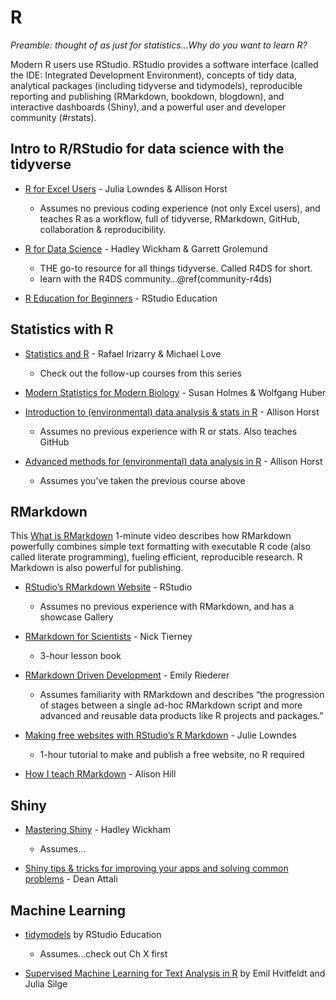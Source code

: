 # R {#rstats}

*Preamble: thought of as just for statistics...Why do you want to learn R?*

```{=html}
<!---I'm new to all of this.

https://twitter.com/ProfMattFox/status/1262013644306595840?s=20
https://cmdlinetips.com/2018/01/free-online-resources-books-to-learn-r-and-data-science/
https://rfortherestofus.com/2019/12/how-to-clean-messy-data-in-r/
https://kdestasio.github.io/post/r_best_practices/, also could go in workflows
--->
```
Modern R users use RStudio. RStudio provides a software interface (called the IDE: Integrated Development Environment), concepts of tidy data, analytical packages (including tidyverse and tidymodels), reproducible reporting and publishing (RMarkdown, bookdown, blogdown), and interactive dashboards (Shiny), and a powerful user and developer community (\#rstats). <!---Tidyverse & RStudio airport--->

## Intro to R/RStudio for data science with the tidyverse {#r-intro}

-   [R for Excel Users](https://rstudio-conf-2020.github.io/r-for-excel/) - Julia Lowndes & Allison Horst <!---lengths?--->

    -   Assumes no previous coding experience (not only Excel users), and teaches R as a workflow, full of tidyverse, RMarkdown, GitHub, collaboration & reproducibility.

-   [R for Data Science](r4ds.had.co.nz/) - Hadley Wickham & Garrett Grolemund

    -   THE go-to resource for all things tidyverse. Called R4DS for short.
    -   learn with the R4DS community...\@ref(community-r4ds)

-   [R Education for Beginners](https://education.rstudio.com/learn/beginner/) - RStudio Education

```{=html}
<!---
R: tidyverse and tidy data. People start using R and haven’t heard of tidyverse, some people learn tidyverse and don’t know it

https://suzanbaert.netlify.app/2018/01/dplyr-tutorial-1/
--->
```
```{=html}
<!---
 Statistical modeling in R
 
 http://faculty.marshall.usc.edu/gareth-james/ISL/

### Intermediate R for data science

- [R Education for Intermediate](https://education.rstudio.com/learn/intermediate/) - RStudio Education

--->
```
## Statistics with R

<!--- Distinguish between prev experience ### You need to learn statistics and R ...--->

-   [Statistics and R](https://www.edx.org/course/statistics-and-r) - Rafael Irizarry & Michael Love

    -   Check out the follow-up courses from this series

-   [Modern Statistics for Modern Biology](http://web.stanford.edu/class/bios221/book/index.html) - Susan Holmes & Wolfgang Huber\

-   [Introduction to (environmental) data analysis & stats in R](https://allisonhorst.github.io/) - Allison Horst

    -   Assumes no previous experience with R or stats. Also teaches GitHub

-   [Advanced methods for (environmental) data analysis in R](https://allisonhorst.github.io/) - Allison Horst

    -   Assumes you've taken the previous course above

## RMarkdown {#rmarkdown}

This [What is RMarkdown](https://vimeo.com/178485416) 1-minute video describes how RMarkdown powerfully combines simple text formatting with executable R code (also called literate programming), fueling efficient, reproducible research. R Markdown is also powerful for publishing.

-   [RStudio's RMarkdown Website](https://rmarkdown.rstudio.com/) - RStudio

    -   Assumes no previous experience with RMarkdown, and has a showcase Gallery

-   [RMarkdown for Scientists](https://rmd4sci.njtierney.com/) - Nick Tierney

    -   3-hour lesson book

-   [RMarkdown Driven Development](https://emilyriederer.netlify.app/post/rmarkdown-driven-development/) - Emily Riederer

    -   Assumes familiarity with RMarkdown and describes "the progression of stages between a single ad-hoc RMarkdown script and more advanced and reusable data products like R projects and packages."

-   [Making free websites with RStudio's R Markdown](https://jules32.github.io/rmarkdown-website-tutorial/) - Julie Lowndes

    -   1-hour tutorial to make and publish a free website, no R required\

-   [How I teach RMarkdown](https://alison.rbind.io/post/2020-05-28-how-i-teach-r-markdown/) - Alison Hill

<!---https://twitter.com/apreshill/status/1266424498028310528?s=19--->

## Shiny

-   [Mastering Shiny](https://mastering-shiny.org/) - Hadley Wickham

    -   Assumes...

-   [Shiny tips & tricks for improving your apps and solving common problems](https://deanattali.com/blog/advanced-shiny-tips/) - Dean Attali

## Machine Learning {#rstats-ml}

-   [tidymodels](https://www.tidymodels.org/) by RStudio Education

    -   Assumes...check out Ch X first

-   [Supervised Machine Learning for Text Analysis in R](https://smltar.com/) by Emil Hvitfeldt and Julia Silge
